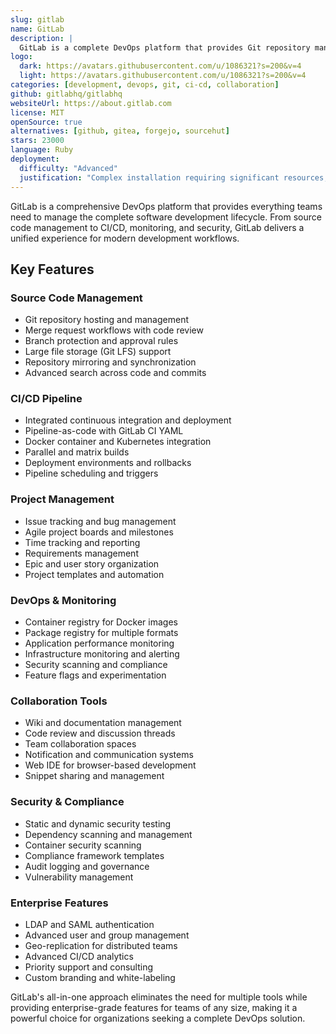 ```yaml
---
slug: gitlab
name: GitLab
description: |
  GitLab is a complete DevOps platform that provides Git repository management, CI/CD pipelines, issue tracking, and collaboration tools in a single application.
logo:
  dark: https://avatars.githubusercontent.com/u/1086321?s=200&v=4
  light: https://avatars.githubusercontent.com/u/1086321?s=200&v=4
categories: [development, devops, git, ci-cd, collaboration]
github: gitlabhq/gitlabhq
websiteUrl: https://about.gitlab.com
license: MIT
openSource: true
alternatives: [github, gitea, forgejo, sourcehut]
stars: 23000
language: Ruby
deployment:
  difficulty: "Advanced"
  justification: "Complex installation requiring significant resources, database setup, and careful configuration. Multiple components need coordination for optimal performance."
---
```


GitLab is a comprehensive DevOps platform that provides everything teams need to manage the complete software development lifecycle. From source code management to CI/CD, monitoring, and security, GitLab delivers a unified experience for modern development workflows.

## Key Features

### Source Code Management

- Git repository hosting and management
- Merge request workflows with code review
- Branch protection and approval rules
- Large file storage (Git LFS) support
- Repository mirroring and synchronization
- Advanced search across code and commits

### CI/CD Pipeline

- Integrated continuous integration and deployment
- Pipeline-as-code with GitLab CI YAML
- Docker container and Kubernetes integration
- Parallel and matrix builds
- Deployment environments and rollbacks
- Pipeline scheduling and triggers

### Project Management

- Issue tracking and bug management
- Agile project boards and milestones
- Time tracking and reporting
- Requirements management
- Epic and user story organization
- Project templates and automation

### DevOps & Monitoring

- Container registry for Docker images
- Package registry for multiple formats
- Application performance monitoring
- Infrastructure monitoring and alerting
- Security scanning and compliance
- Feature flags and experimentation

### Collaboration Tools

- Wiki and documentation management
- Code review and discussion threads
- Team collaboration spaces
- Notification and communication systems
- Web IDE for browser-based development
- Snippet sharing and management

### Security & Compliance

- Static and dynamic security testing
- Dependency scanning and management
- Container security scanning
- Compliance framework templates
- Audit logging and governance
- Vulnerability management

### Enterprise Features

- LDAP and SAML authentication
- Advanced user and group management
- Geo-replication for distributed teams
- Advanced CI/CD analytics
- Priority support and consulting
- Custom branding and white-labeling

GitLab's all-in-one approach eliminates the need for multiple tools while providing enterprise-grade features for teams of any size, making it a powerful choice for organizations seeking a complete DevOps solution.
